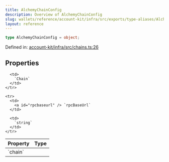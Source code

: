 ```yaml
---
title: AlchemyChainConfig
description: Overview of AlchemyChainConfig
slug: wallets/reference/account-kit/infra/src/exports/type-aliases/AlchemyChainConfig
layout: reference
---
```


```ts
type AlchemyChainConfig = object;
```

Defined in: [account-kit/infra/src/chains.ts:26](https://github.com/alchemyplatform/aa-sdk/blob/5b9429f0f16dcd4ff822527b8de589e19e88faa7/account-kit/infra/src/chains.ts#L26)

## Properties

<table>
  <thead>
    <tr>
      <th align="left">Property</th>
      <th align="left">Type</th>
    </tr>
  </thead>

  <tbody>
    <tr>
      <td>
        <a id="chain" /> `chain`
      </td>

      <td>
        `Chain`
      </td>
    </tr>

    <tr>
      <td>
        <a id="rpcbaseurl" /> `rpcBaseUrl`
      </td>

      <td>
        `string`
      </td>
    </tr>

  </tbody>
</table>
